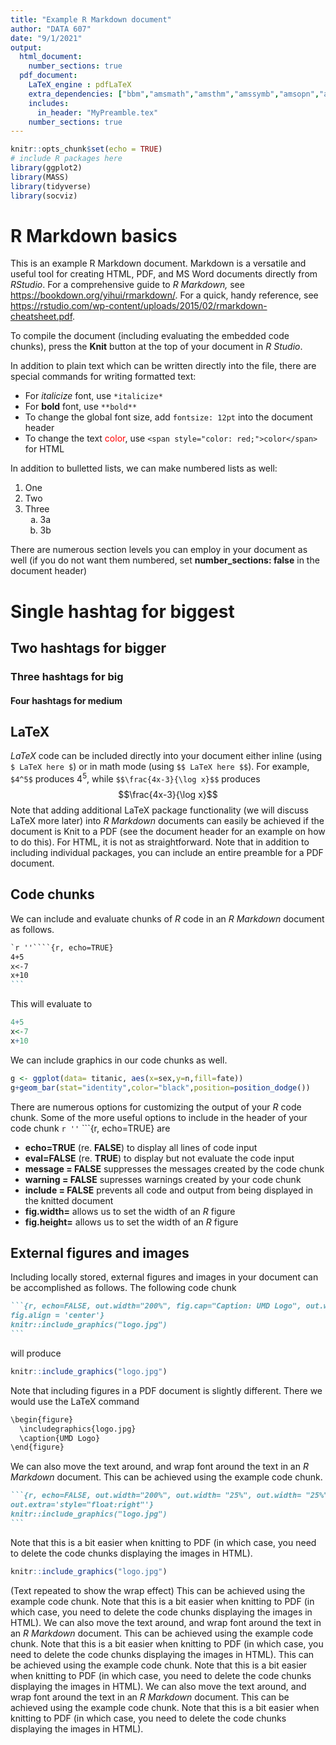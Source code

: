 ```yaml
---
title: "Example R Markdown document"
author: "DATA 607"
date: "9/1/2021"
output:
  html_document: 
    number_sections: true
  pdf_document:
    LaTeX_engine : pdfLaTeX
    extra_dependencies: ["bbm","amsmath","amsthm","amssymb","amsopn","amsfonts","dsfont"]
    includes:
      in_header: "MyPreamble.tex"
    number_sections: true
---
```


```r
knitr::opts_chunk$set(echo = TRUE)
# include R packages here
library(ggplot2)
library(MASS)
library(tidyverse)
library(socviz)
```

# R Markdown basics

This is an example R Markdown document.  Markdown is a versatile and useful tool for creating HTML, PDF, and MS Word documents directly from *RStudio*.  For a comprehensive guide to *R Markdown,* see <https://bookdown.org/yihui/rmarkdown/>.  For a quick, handy reference, see <https://rstudio.com/wp-content/uploads/2015/02/rmarkdown-cheatsheet.pdf>.

To compile the document (including evaluating the embedded code chunks), press the **Knit** button at the top of your document in *R Studio*.  

In addition to plain text which can be written directly into the file, there are special commands for writing formatted text:

- For *italicize* font, use `` *italicize* ``
- For **bold** font, use `` **bold** ``
- To change the global font size, add `` fontsize: 12pt `` into the document header
- To change the text <span style="color:red;">color</span>, use ``<span style="color: red;">color</span>`` for HTML

In addition to bulletted lists, we can make numbered lists as well:

1. One
2. Two
3. Three
    a. 3a
    b. 3b

There are numerous section levels you can employ in your document as well (if you do not want them numbered, set **number_sections: false** in the document header)

# Single hashtag for biggest

## Two hashtags for bigger

### Three hashtags for big

#### Four hashtags for medium

## LaTeX

*LaTeX* code can be included directly into your document either inline (using ``$ LaTeX here $``) or in math mode (using ``$$ LaTeX here $$``). For example, ``$4^5$`` produces $4^5$, while ``$$\frac{4x-3}{\log x}$$`` produces
$$\frac{4x-3}{\log x}$$
Note that adding additional LaTeX package functionality (we will discuss LaTeX more later) into *R Markdown* documents can easily be achieved if the document is Knit to a PDF (see the document header for an example on how to do this).  For HTML, it is not as straightforward.  Note that in addition to including individual packages, you can include an entire preamble for a PDF document.

## Code chunks

We can include and evaluate chunks of *R* code in an *R Markdown* document as follows.

````markdown
`r ''````{r, echo=TRUE}
4+5
x<-7
x+10
```
````

This will evaluate to 
```r
4+5
x<-7
x+10
```

We can include graphics in our code chunks as well.
```r
g <- ggplot(data= titanic, aes(x=sex,y=n,fill=fate))
g+geom_bar(stat="identity",color="black",position=position_dodge())
```

There are numerous options for customizing the output of your *R* code chunk.  Some of the more useful options to include in the header of your code chunk 
`r ''` ```{r, echo=TRUE} are

- **echo=TRUE** (re. **FALSE**) to display all lines of code input
- **eval=FALSE** (re. **TRUE**) to display but not evaluate the code input
- **message = FALSE** suppresses the messages created by the code chunk
- **warning = FALSE** supresses warnings created by your code chunk
- **include = FALSE** prevents all code and output from being displayed in the knitted document
- **fig.width=** allows us to set the width of an *R* figure
- **fig.height=** allows us to set the width of an *R* figure

## External figures and images

Including locally stored, external figures and images in your document can be accomplished as follows.  The following code chunk 

````markdown
```{r, echo=FALSE, out.width="200%", fig.cap="Caption: UMD Logo", out.width= "65%",
fig.align = 'center'}
knitr::include_graphics("logo.jpg")
```
````

will produce 
```r
knitr::include_graphics("logo.jpg")
```

Note that including figures in a PDF document is slightly different.  There we would use the LaTeX command
````markdown
\begin{figure}
  \includegraphics{logo.jpg}
  \caption{UMD Logo}
\end{figure}
````



We can also move the text around, and wrap font around the text in an *R Markdown* document.  This can be achieved using the example code chunk.  

````markdown
```{r, echo=FALSE, out.width="200%", out.width= "25%", out.width= "25%",
out.extra='style="float:right"'}
knitr::include_graphics("logo.jpg")
```
````

Note that this is a bit easier when knitting to PDF (in which case, you need to delete the code chunks displaying the images in HTML). 

```r
knitr::include_graphics("logo.jpg")
```

(Text repeated to show the wrap effect) This can be achieved using the example code chunk.  Note that this is a bit easier when knitting to PDF (in which case, you need to delete the code chunks displaying the images in HTML). 
We can also move the text around, and wrap font around the text in an *R Markdown* document.  This can be achieved using the example code chunk.  Note that this is a bit easier when knitting to PDF (in which case, you need to delete the code chunks displaying the images in HTML).
This can be achieved using the example code chunk.  Note that this is a bit easier when knitting to PDF (in which case, you need to delete the code chunks displaying the images in HTML). 
We can also move the text around, and wrap font around the text in an *R Markdown* document.  This can be achieved using the example code chunk.  Note that this is a bit easier when knitting to PDF (in which case, you need to delete the code chunks displaying the images in HTML).


